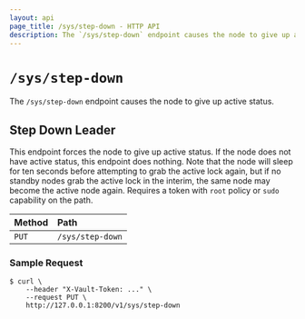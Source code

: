 ```yaml
---
layout: api
page_title: /sys/step-down - HTTP API
description: The `/sys/step-down` endpoint causes the node to give up active status.
---
```


# `/sys/step-down`

The `/sys/step-down` endpoint causes the node to give up active status.

## Step Down Leader

This endpoint forces the node to give up active status. If the node does not
have active status, this endpoint does nothing. Note that the node will sleep
for ten seconds before attempting to grab the active lock again, but if no
standby nodes grab the active lock in the interim, the same node may become the
active node again. Requires a token with `root` policy or `sudo` capability on
the path.

| Method | Path             |
| :----- | :--------------- |
| `PUT`  | `/sys/step-down` |

### Sample Request

```shell-session
$ curl \
    --header "X-Vault-Token: ..." \
    --request PUT \
    http://127.0.0.1:8200/v1/sys/step-down
```
